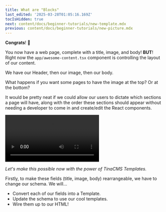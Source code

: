 ```yaml
---
title: What are "Blocks"
last_edited: '2025-03-28T01:05:16.169Z'
tocIsHidden: true
next: content/docs/beginner-tutorials/new-template.mdx
previous: content/docs/beginner-tutorials/new-picture.mdx
---
```


**Congrats**! 🎉

You now have a web page, complete with a title, image, and body! **BUT**! Right now the `app/awesome-content.tsx` component is controlling the layout of our content.

We have our Header, then our image, then our body.

What happens if you want some pages to have the image at the top? Or at the bottom?

It would be pretty neat if we could allow our users to dictate which sections a page will have, along with the order these sections should appear without needing a developer to come in and create/edit the React components.

![](/gif/blocks.webm)

*Let's make this possible now with the power of TinaCMS Templates.*

Firstly, to make these fields (title, image, body) rearrangeable, we have to change our schema. We will...

* Convert each of our fields into a Template.
* Update the schema to use our cool templates.
* Wire them up to our HTML!

